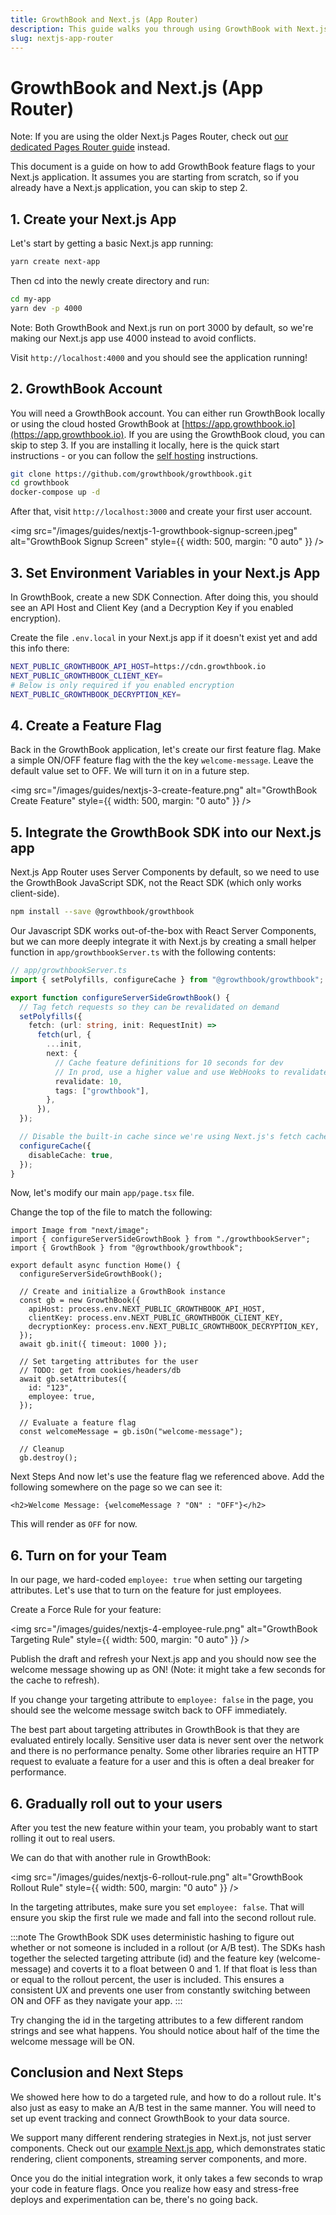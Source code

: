 ```yaml
---
title: GrowthBook and Next.js (App Router)
description: This guide walks you through using GrowthBook with Next.js App Router.
slug: nextjs-app-router
---
```


# GrowthBook and Next.js (App Router)

Note: If you are using the older Next.js Pages Router, check out [our dedicated Pages Router guide](/guide/nextjs-and-growthbook) instead.

This document is a guide on how to add GrowthBook feature flags to your Next.js application. It assumes you are starting from scratch, so if you already have a Next.js application, you can skip to step 2.

## 1. Create your Next.js App

Let's start by getting a basic Next.js app running:

```bash
yarn create next-app
```

Then cd into the newly create directory and run:

```bash
cd my-app
yarn dev -p 4000
```

Note: Both GrowthBook and Next.js run on port 3000 by default, so we're making our Next.js app use 4000 instead to avoid conflicts.

Visit `http://localhost:4000` and you should see the application running!

## 2. GrowthBook Account

You will need a GrowthBook account. You can either run GrowthBook locally or using the cloud hosted GrowthBook at [https://app.growthbook.io](https://app.growthbook.io). If you are using the GrowthBook cloud, you can skip to step 3. If you are installing it locally, here is the quick start instructions - or you can follow the [self hosting](/self-host) instructions.

```bash
git clone https://github.com/growthbook/growthbook.git
cd growthbook
docker-compose up -d
```

After that, visit `http://localhost:3000` and create your first user account.

<img
  src="/images/guides/nextjs-1-growthbook-signup-screen.jpeg"
  alt="GrowthBook Signup Screen"
  style={{ width: 500, margin: "0 auto" }}
/>

## 3. Set Environment Variables in your Next.js App

In GrowthBook, create a new SDK Connection. After doing this, you should see an API Host and Client Key (and a Decryption Key if you enabled encryption).

Create the file `.env.local` in your Next.js app if it doesn't exist yet and add this info there:

```bash
NEXT_PUBLIC_GROWTHBOOK_API_HOST=https://cdn.growthbook.io
NEXT_PUBLIC_GROWTHBOOK_CLIENT_KEY=
# Below is only required if you enabled encryption
NEXT_PUBLIC_GROWTHBOOK_DECRYPTION_KEY=
```

## 4. Create a Feature Flag

Back in the GrowthBook application, let's create our first feature flag. Make a simple ON/OFF feature flag with the the key `welcome-message`. Leave the default value set to OFF. We will turn it on in a future step.

<img
  src="/images/guides/nextjs-3-create-feature.png"
  alt="GrowthBook Create Feature"
  style={{ width: 500, margin: "0 auto" }}
/>

## 5. Integrate the GrowthBook SDK into our Next.js app

Next.js App Router uses Server Components by default, so we need to use the GrowthBook JavaScript SDK, not the React SDK (which only works client-side).

```bash npm2yarn
npm install --save @growthbook/growthbook
```

Our Javascript SDK works out-of-the-box with React Server Components, but we can more deeply integrate it with Next.js by creating a small helper function in `app/growthbookServer.ts` with the following contents:

```ts
// app/growthbookServer.ts
import { setPolyfills, configureCache } from "@growthbook/growthbook";

export function configureServerSideGrowthBook() {
  // Tag fetch requests so they can be revalidated on demand
  setPolyfills({
    fetch: (url: string, init: RequestInit) =>
      fetch(url, {
        ...init,
        next: {
          // Cache feature definitions for 10 seconds for dev
          // In prod, use a higher value and use WebHooks to revalidate on-demand
          revalidate: 10,
          tags: ["growthbook"],
        },
      }),
  });

  // Disable the built-in cache since we're using Next.js's fetch cache instead
  configureCache({
    disableCache: true,
  });
}
```

Now, let's modify our main `app/page.tsx` file.

Change the top of the file to match the following:

```tsx
import Image from "next/image";
import { configureServerSideGrowthBook } from "./growthbookServer";
import { GrowthBook } from "@growthbook/growthbook";

export default async function Home() {
  configureServerSideGrowthBook();

  // Create and initialize a GrowthBook instance
  const gb = new GrowthBook({
    apiHost: process.env.NEXT_PUBLIC_GROWTHBOOK_API_HOST,
    clientKey: process.env.NEXT_PUBLIC_GROWTHBOOK_CLIENT_KEY,
    decryptionKey: process.env.NEXT_PUBLIC_GROWTHBOOK_DECRYPTION_KEY,
  });
  await gb.init({ timeout: 1000 });

  // Set targeting attributes for the user
  // TODO: get from cookies/headers/db
  await gb.setAttributes({
    id: "123",
    employee: true,
  });

  // Evaluate a feature flag
  const welcomeMessage = gb.isOn("welcome-message");

  // Cleanup
  gb.destroy();
```

Next Steps
And now let's use the feature flag we referenced above. Add the following somewhere on the page so we can see it:

```tsx
<h2>Welcome Message: {welcomeMessage ? "ON" : "OFF"}</h2>
```

This will render as `OFF` for now.

## 6. Turn on for your Team

In our page, we hard-coded `employee: true` when setting our targeting attributes. Let's use that to turn on the feature for just employees.

Create a Force Rule for your feature:

<img
  src="/images/guides/nextjs-4-employee-rule.png"
  alt="GrowthBook Targeting Rule"
  style={{ width: 500, margin: "0 auto" }}
/>

Publish the draft and refresh your Next.js app and you should now see the welcome message showing up as ON! (Note: it might take a few seconds for the cache to refresh).

If you change your targeting attribute to `employee: false` in the page, you should see the welcome message switch back to OFF immediately.

The best part about targeting attributes in GrowthBook is that they are evaluated entirely locally. Sensitive user data is never sent over the network and there is no performance penalty. Some other libraries require an HTTP request to evaluate a feature for a user and this is often a deal breaker for performance.

## 6. Gradually roll out to your users

After you test the new feature within your team, you probably want to start rolling it out to real users.

We can do that with another rule in GrowthBook:

<img
  src="/images/guides/nextjs-6-rollout-rule.png"
  alt="GrowthBook Rollout Rule"
  style={{ width: 500, margin: "0 auto" }}
/>

In the targeting attributes, make sure you set `employee: false`. That will ensure you skip the first rule we made and fall into the second rollout rule.

:::note
The GrowthBook SDK uses deterministic hashing to figure out whether or not
someone is included in a rollout (or A/B test). The SDKs hash together the
selected targeting attribute (id) and the feature key (welcome-message) and
coverts it to a float between 0 and 1. If that float is less than or equal to
the rollout percent, the user is included. This ensures a consistent UX and
prevents one user from constantly switching between ON and OFF as they
navigate your app.
:::

Try changing the id in the targeting attributes to a few different random strings and see what happens. You should notice about half of the time the welcome message will be ON.

## Conclusion and Next Steps

We showed here how to do a targeted rule, and how to do a rollout rule. It's also just as easy to make an A/B test in the same manner. You will need to set up event tracking and connect GrowthBook to your data source.

We support many different rendering strategies in Next.js, not just server components. Check out our [example Next.js app](https://github.com/growthbook/examples/tree/main/next-js), which demonstrates static rendering, client components, streaming server components, and more.

Once you do the initial integration work, it only takes a few seconds to wrap your code in feature flags. Once you realize how easy and stress-free deploys and experimentation can be, there's no going back.
